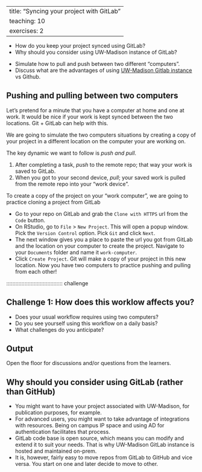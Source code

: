 
---
title: "Syncing your project with GitLab"
teaching: 10
exercises: 2
---

:::::::::::::::::::::::::::::::::::::: questions

- How do you keep your project synced using GitLab?
- Why should you consider using UW-Madison instance of GitLab?

::::::::::::::::::::::::::::::::::::::::::::::::

::::::::::::::::::::::::::::::::::::: objectives

- Simulate how to pull and push between two different "computers".
- Discuss what are the advantages of using [UW-Madison Gitlab instance](https://git.doit.wisc.edu) vs Github.

::::::::::::::::::::::::::::::::::::::::::::::::

## Pushing and pulling between two computers

Let's pretend for a minute that you have a computer at home and one at work. It would be nice if your work is kept synced between the two locations. Git + GitLab can help with this.

We are going to simulate the two computers situations by creating a copy of your project in a different location on the computer your are working on.

The key dynamic we want to follow is *push and pull*.

1. After completing a task, *push* to the remote repo; that way your work is saved to GitLab.
2. When you got to your second device, *pull*; your saved work is pulled from the remote repo into your "work device".

To create a copy of the project on your "work computer", we are going to practice cloning a project from GitLab

- Go to your repo on GitLab and grab the `Clone with HTTPS` url from the `Code` button. 
- On RStudio, go to `File` > `New Project`. This will open a popup window. Pick the `Version Control` option. Pick `Git` and click `Next`. 
- The next window gives you a place to paste the url you got from GitLab and the location on your computer to create the project. Navigate to your `Documents` folder and name it `work-computer`. 
- Click `Create Project`. Git will make a copy of your project in this new location. Now you have two computers to practice pushing and pulling from each other!






<!-- :::::::::::::::::::::::::::::::::::::::::::::::::::::::::::::::::::: instructor -->

<!-- Inline instructor notes can help inform instructors of timing challenges -->
<!-- associated with the lessons. They appear in the "Instructor View" -->

<!-- :::::::::::::::::::::::::::::::::::::::::::::::::::::::::::::::::::::::::::::::: -->

::::::::::::::::::::::::::::::::::::: challenge

## Challenge 1: How does this worklow affects you? 

- Does your usual workflow requires using two computers?
- Do you see yourself using this workflow on a daily basis?
- What challenges do you anticipate?  

:::::::::::::::::::::::: solution

## Output

Open the floor for discussions and/or questions from the learners. 

:::::::::::::::::::::::::::::::::

## Why should you consider using GitLab (rather than GitHub)

- You might want to have your project associated with UW-Madison, for publication purposes, for example.  
- For advanced users, you might want to take advantage of integrations  with resources. Being on campus IP space and using AD for authentication facilitates that process. 
- GitLab code base is open source, which means you can modify and extend it to suit your needs. That is why UW-Madison GitLab instance is hosted and maintained on-prem. 
- It is, however, fairly easy to move repos from GitLab to GitHub and vice versa. You start on one and later decide to move to other. 



